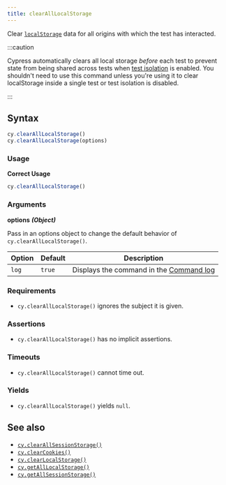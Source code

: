 ```yaml
---
title: clearAllLocalStorage
---
```


Clear
[`localStorage`](https://developer.mozilla.org/en-US/docs/Web/API/Window/localStorage)
data for all origins with which the test has interacted.

:::caution

Cypress automatically clears all local storage _before_ each test to prevent
state from being shared across tests when
[test isolation](/guides/core-concepts/writing-and-organizing-tests#Test-Isolation)
is enabled. You shouldn't need to use this command unless you're using it to
clear localStorage inside a single test or test isolation is disabled.

:::

## Syntax

```javascript
cy.clearAllLocalStorage()
cy.clearAllLocalStorage(options)
```

### Usage

**<Icon name="check-circle" color="green"></Icon> Correct Usage**

```javascript
cy.clearAllLocalStorage()
```

### Arguments

**<Icon name="angle-right"></Icon> options** **_(Object)_**

Pass in an options object to change the default behavior of
`cy.clearAllLocalStorage()`.

| Option | Default | Description                                                                              |
| ------ | ------- | ---------------------------------------------------------------------------------------- |
| `log`  | `true`  | Displays the command in the [Command log](/guides/core-concepts/cypress-app#Command-Log) |

### Requirements [<Icon name="question-circle"/>](/guides/core-concepts/introduction-to-cypress#Chains-of-Commands)

- `cy.clearAllLocalStorage()` ignores the subject it is given.

### Assertions [<Icon name="question-circle"/>](/guides/core-concepts/introduction-to-cypress#Assertions)

- `cy.clearAllLocalStorage()` has no implicit assertions.

### Timeouts [<Icon name="question-circle"/>](/guides/core-concepts/introduction-to-cypress#Timeouts)

- `cy.clearAllLocalStorage()` cannot time out.

### Yields [<Icon name="question-circle"/>](/guides/core-concepts/introduction-to-cypress#Subject-Management)

- `cy.clearAllLocalStorage()` yields `null`.

## See also

- [`cy.clearAllSessionStorage()`](/api/commands/clearallsessionstorage)
- [`cy.clearCookies()`](/api/commands/clearcookies)
- [`cy.clearLocalStorage()`](/api/commands/clearlocalstorage)
- [`cy.getAllLocalStorage()`](/api/commands/getalllocalstorage)
- [`cy.getAllSessionStorage()`](/api/commands/getallsessionstorage)

